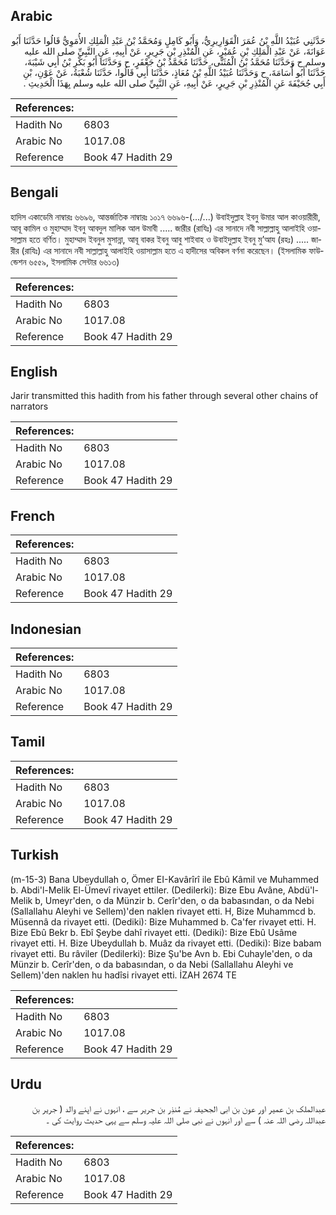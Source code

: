 ## Arabic


<div dir="rtl" lang="ar" style={{fontSize:'larger',backgroundColor:'#f8f9fa',padding:20}}>
حَدَّثَنِي عُبَيْدُ اللَّهِ بْنُ عُمَرَ الْقَوَارِيرِيُّ، وَأَبُو كَامِلٍ وَمُحَمَّدُ بْنُ عَبْدِ الْمَلِكِ الأُمَوِيُّ قَالُوا حَدَّثَنَا أَبُو عَوَانَةَ، عَنْ عَبْدِ الْمَلِكِ بْنِ عُمَيْرٍ، عَنِ الْمُنْذِرِ بْنِ جَرِيرٍ، عَنْ أَبِيهِ، عَنِ النَّبِيِّ صلى الله عليه وسلم ح وَحَدَّثَنَا مُحَمَّدُ بْنُ الْمُثَنَّى، حَدَّثَنَا مُحَمَّدُ بْنُ جَعْفَرٍ، ح وَحَدَّثَنَا أَبُو بَكْرِ بْنُ أَبِي شَيْبَةَ، حَدَّثَنَا أَبُو أُسَامَةَ، ح وَحَدَّثَنَا عُبَيْدُ اللَّهِ بْنُ مُعَاذٍ، حَدَّثَنَا أَبِي قَالُوا، حَدَّثَنَا شُعْبَةُ، عَنْ عَوْنِ، بْنِ أَبِي جُحَيْفَةَ عَنِ الْمُنْذِرِ بْنِ جَرِيرٍ، عَنْ أَبِيهِ، عَنِ النَّبِيِّ صلى الله عليه وسلم بِهَذَا الْحَدِيثِ ‏.‏
</div>
<div style={{backgroundColor:'#f8f9fa',padding:20, marginBottom: 10}}><table> <thead> <tr> <th>References:</th> <th></th> </tr> </thead> <tbody><tr><td>Hadith No</td><td>6803</td></tr><tr><td>Arabic No</td><td>1017.08</td></tr><tr><td>Reference</td><td>Book 47 Hadith 29</td></tr></tbody></table></div>

## Bengali


<div dir="ltr" lang="bn" style={{fontSize:'larger',backgroundColor:'#f8f9fa',padding:20}}>
হাদিস একাডেমি নাম্বারঃ ৬৬৯৬, আন্তর্জাতিক নাম্বারঃ ১০১৭ ৬৬৯৬-(.../...) উবাইদুল্লাহ ইবনু উমার আল কাওয়ারীরী, আবূ কামিল ও মুহাম্মাদ ইবনু আবদুল মালিক আল উমাবী ..... জারীর (রাযিঃ) এর সানাদে নবী সাল্লাল্লাহু আলাইহি ওয়াসাল্লাম হতে বর্ণিত। মুহাম্মাদ ইবনুল মুসান্না, আবূ বাকর ইবনু আবু শাইবাহ ও উবাইদুল্লাহ ইবনু মু’আয (রহঃ) ..... জারীর (রাযিঃ) এর সানাদে নবী সাল্লাল্লাহু আলাইহি ওয়াসাল্লাম হতে এ হাদীসের অবিকল বর্ণনা করেছেন। (ইসলামিক ফাউন্ডেশন ৬৫৫৯, ইসলামিক সেন্টার ৬৬১৩)
</div>
<div style={{backgroundColor:'#f8f9fa',padding:20, marginBottom: 10}}><table> <thead> <tr> <th>References:</th> <th></th> </tr> </thead> <tbody><tr><td>Hadith No</td><td>6803</td></tr><tr><td>Arabic No</td><td>1017.08</td></tr><tr><td>Reference</td><td>Book 47 Hadith 29</td></tr></tbody></table></div>

## English


<div dir="ltr" lang="en" style={{fontSize:'larger',backgroundColor:'#f8f9fa',padding:20}}>
Jarir transmitted this hadith from his father through several other chains of narrators
</div>
<div style={{backgroundColor:'#f8f9fa',padding:20, marginBottom: 10}}><table> <thead> <tr> <th>References:</th> <th></th> </tr> </thead> <tbody><tr><td>Hadith No</td><td>6803</td></tr><tr><td>Arabic No</td><td>1017.08</td></tr><tr><td>Reference</td><td>Book 47 Hadith 29</td></tr></tbody></table></div>

## French


<div dir="ltr" lang="fr" style={{fontSize:'larger',backgroundColor:'#f8f9fa',padding:20}}>

</div>
<div style={{backgroundColor:'#f8f9fa',padding:20, marginBottom: 10}}><table> <thead> <tr> <th>References:</th> <th></th> </tr> </thead> <tbody><tr><td>Hadith No</td><td>6803</td></tr><tr><td>Arabic No</td><td>1017.08</td></tr><tr><td>Reference</td><td>Book 47 Hadith 29</td></tr></tbody></table></div>

## Indonesian


<div dir="ltr" lang="id" style={{fontSize:'larger',backgroundColor:'#f8f9fa',padding:20}}>

</div>
<div style={{backgroundColor:'#f8f9fa',padding:20, marginBottom: 10}}><table> <thead> <tr> <th>References:</th> <th></th> </tr> </thead> <tbody><tr><td>Hadith No</td><td>6803</td></tr><tr><td>Arabic No</td><td>1017.08</td></tr><tr><td>Reference</td><td>Book 47 Hadith 29</td></tr></tbody></table></div>

## Tamil


<div dir="ltr" lang="ta" style={{fontSize:'larger',backgroundColor:'#f8f9fa',padding:20}}>

</div>
<div style={{backgroundColor:'#f8f9fa',padding:20, marginBottom: 10}}><table> <thead> <tr> <th>References:</th> <th></th> </tr> </thead> <tbody><tr><td>Hadith No</td><td>6803</td></tr><tr><td>Arabic No</td><td>1017.08</td></tr><tr><td>Reference</td><td>Book 47 Hadith 29</td></tr></tbody></table></div>

## Turkish


<div dir="ltr" lang="tr" style={{fontSize:'larger',backgroundColor:'#f8f9fa',padding:20}}>
(m-15-3) Bana Ubeydullah o, Ömer EI-Kavârîrî ile Ebû Kâmil ve Muhammed b. Abdi'l-Melik El-Ümevî rivayet ettiler. (Dedilerki): Bize Ebu Avâne, Abdü'l-Melik b, Umeyr'den, o da Münzir b. Cerîr'den, o da babasından, o da Nebi (Sallallahu Aleyhi ve Sellem)'den naklen rivayet etti. H, Bize Muhammcd b. Müsennâ da rivayet etti. (Dediki): Bize Muhammed b. Ca'fer rivayet etti. H. Bize Ebû Bekr b. Ebî Şeybe dahî rivayet etti. (Dediki): Bize Ebû Usâme rivayet etti. H. Bize Ubeydullah b. Muâz da rivayet etti. (Dediki): Bize babam rivayet etti. Bu râviler (Dedilerki): Bize Şu'be Avn b. Ebi Cuhayle'den, o da Münzir b. Cerîr'den, o da babasından, o da Nebi (Sallallahu Aleyhi ve Sellem)'den naklen hu hadîsi rivayet etti. İZAH 2674 TE
</div>
<div style={{backgroundColor:'#f8f9fa',padding:20, marginBottom: 10}}><table> <thead> <tr> <th>References:</th> <th></th> </tr> </thead> <tbody><tr><td>Hadith No</td><td>6803</td></tr><tr><td>Arabic No</td><td>1017.08</td></tr><tr><td>Reference</td><td>Book 47 Hadith 29</td></tr></tbody></table></div>

## Urdu


<div dir="rtl" lang="ur" style={{fontSize:'larger',backgroundColor:'#f8f9fa',padding:20}}>
عبدالملک بن عمیر اور عون بن ابی الجحیفہ نے مُنذِر بن جریر سے ، انہوں نے اپنے والد ( جریر بن عبداللہ رضی اللہ عنہ ) سے اور انہوں نے نبی صلی اللہ علیہ وسلم سے یہی حدیث روایت کی ۔
</div>
<div style={{backgroundColor:'#f8f9fa',padding:20, marginBottom: 10}}><table> <thead> <tr> <th>References:</th> <th></th> </tr> </thead> <tbody><tr><td>Hadith No</td><td>6803</td></tr><tr><td>Arabic No</td><td>1017.08</td></tr><tr><td>Reference</td><td>Book 47 Hadith 29</td></tr></tbody></table></div>